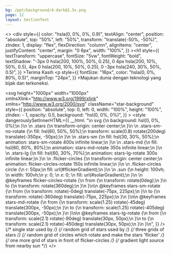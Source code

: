 ```yaml
---
bg: /ppt/background/4-dark@1.5x.png
page: 12
layout: SectionText
---
```


<>
	<div
			style={{
				color: "hsla(0, 0%, 0%, 0.9)",
				textAlign: "center",
				position: "absolute",
				top: "50%",
				left: "50%",
				transform: "translate(-50%, -50%)",
				zIndex: 1,
				display: "flex",
				flexDirection: "column",
				alignItems: "center",
				justifyContent: "center",
				margin: "0 6px",
				width: "100%",
			}}
	><h1
				style={{
					textTransform: "uppercase",
					fontSize: "5vw",
					fontWeight: "bold",
					textShadow:
							"-3px 0 hsla(200, 100%, 50%, 0.25), 0 4px hsla(200, 10%, 50%, 0.5), 4px 0 hsla(200, 10%, 50%, 0.25), 0 -3px hsla(240, 30%, 50%, 0.5)",
				}}
		>Terima Kasih
		</h1><p
			style={{
				fontSize: "16px",
				color: "hsla(0, 0%, 80%, 0.5)",
				marginTop: "24px",
			}}
	>Majukan dunia dengan teknologi yang bijak dan terkoneksi.</p></div>
	<svg
			height="1000px"
			width="1000px"
			xmlnsXlink="http://www.w3.org/1999/xlink"
			xmlns="http://www.w3.org/2000/svg"
			className="star-background"
			style={{
				position: "absolute",
				top: 0,
				left: 0,
				width: "100%",
				height: "100%",
				zIndex: - 1,
				opacity: 0.5,
				background: "hsl(0, 0%, 0%)",
			}}
	>
		<style
				dangerouslySetInnerHTML={{
					__html:
							"\n  svg {\n    background: hsl(0, 0%, 0%);\n  }\n  \n  .stars {\n    transform-origin: center center;\n  }\n  \n  .stars-sm-no-rotate {\n    fill: hsl(60, 50%, 50%);\n    transform: scale(0.8) rotate(200deg) translate(-350px, -50px);\n  }\n  \n  .stars-sm {\n    fill: hsl(30, 30%, 50%);\n    animation: stars-sm-rotate 400s infinite linear;\n  }\n  \n  .stars-md {\n    fill: hsl(60, 80%, 80%);\n    animation: stars-md-rotate 350s infinite linear;\n  }\n  \n  .stars-lg {\n    fill: hsl(60, 30%, 70%);\n    animation: stars-lg-rotate 300s infinite linear;\n  }\n  \n  .flicker-circles {\n    transform-origin: center center;\n    animation: flicker-circles-rotate 150s infinite linear;\n  }\n  \n  .flicker-circles circle {\n    r: 50px;\n    fill: url(#flickerGradient);\n  }\n  \n  .sun {\n    height: 100vh; \n    width: 100vh;\n    y: 0; \n    x: 0; \n    fill: url(#solarGradient);\n  }\n  \n  @keyframes flicker-circles-rotate {\n    from {\n      transform: rotate(0deg);\n    }\n    to {\n      transform: rotate(360deg);\n    }\n  }\n\n  @keyframes stars-sm-rotate {\n    from {\n      transform: rotate(-0deg) translate(-75px, 225px);\n    }\n    to {\n      transform: rotate(-360deg) translate(-75px, 225px);\n    }\n  }\n\n  @keyframes stars-md-rotate {\n    from {\n      transform: scale(1.25) rotate(-45deg) translate(300px, -50px);\n    }\n    to {\n      transform: scale(1.25) rotate(-405deg) translate(300px, -50px);\n    }\n  }\n\n  @keyframes stars-lg-rotate {\n    from {\n      transform: scale(2.1) rotate(-90deg) translate(30px, 50px);\n    }\n    to {\n      transform: scale(2.1) rotate(-450deg) translate(30px, 50px);\n    }\n  }\n",
				}}
		/>
		<defs>
			<radialGradient
					cx="0%"
					cy="100%"
					r="100%"
					spreadMethod="pad"
					id="solarGradient"
			>
				<stop offset="0%" stopColor="hsla(0, 0%, 100%, 0.35)"/>
				<stop offset="70%" stopColor="hsla(0, 0%, 0%, 0)"/>
			</radialGradient>
			<radialGradient id="flickerGradient">
				<stop offset="80%" stopColor="hsla(0, 0%, 0%, 1)"/>
				<stop offset="100%" stopColor="hsla(0, 0%, 0%, 0.25)"/>
			</radialGradient>
			{/* single star used by <g id="stars"> */}
			<path
					id="*"
					d="
  M 0.000 0.500
  L 1.736 3.604
  L 0.391 0.312
  L 3.900 0.890
  L 0.487 -0.111
  L 3.127 -2.494
  L 0.217 -0.450
  L 0.000 -4.000
  L -0.217 -0.450
  L -3.127 -2.494
  L -0.487 -0.111
  L -3.900 0.890
  L -0.391 0.312
  L -1.736 3.604
  L 0.000 0.500
    "
			/>
			{/* random grid of stars used by <use href="#stars"/> */}
			<g id="stars">
				<use href="#*" x={13} y={26}/>
				<use href="#*" x={229} y={45}/>
				<use href="#*" x={361} y={12}/>
				<use href="#*" x={491} y={40}/>
				<use href="#*" x={522} y={48}/>
				<use href="#*" x={717} y={19}/>
				<use href="#*" x={814} y={92}/>
				<use href="#*" x={975} y={30}/>
				<use href="#*" x={64} y={137}/>
				<use href="#*" x={185} y={149}/>
				<use href="#*" x={317} y={205}/>
				<use href="#*" x={401} y={227}/>
				<use href="#*" x={546} y={171}/>
				<use href="#*" x={732} y={228}/>
				<use href="#*" x={882} y={241}/>
				<use href="#*" x={974} y={144}/>
				<use href="#*" x={112} y={318}/>
				<use href="#*" x={243} y={350}/>
				<use href="#*" x={372} y={373}/>
				<use href="#*" x={394} y={273}/>
				<use href="#*" x={519} y={375}/>
				<use href="#*" x={722} y={353}/>
				<use href="#*" x={780} y={293}/>
				<use href="#*" x={999} y={267}/>
				<use href="#*" x={23} y={432}/>
				<use href="#*" x={169} y={481}/>
				<use href="#*" x={321} y={455}/>
				<use href="#*" x={399} y={493}/>
				<use href="#*" x={536} y={440}/>
				<use href="#*" x={661} y={473}/>
				<use href="#*" x={797} y={444}/>
				<use href="#*" x={982} y={502}/>
				<use href="#*" x={13} y={561}/>
				<use href="#*" x={200} y={558}/>
				<use href="#*" x={376} y={602}/>
				<use href="#*" x={432} y={611}/>
				<use href="#*" x={603} y={607}/>
				<use href="#*" x={692} y={560}/>
				<use href="#*" x={796} y={557}/>
				<use href="#*" x={973} y={604}/>
				<use href="#*" x={64} y={724}/>
				<use href="#*" x={232} y={742}/>
				<use href="#*" x={267} y={647}/>
				<use href="#*" x={430} y={736}/>
				<use href="#*" x={585} y={695}/>
				<use href="#*" x={713} y={701}/>
				<use href="#*" x={852} y={695}/>
				<use href="#*" x={998} y={697}/>
				<use href="#*" x={63} y={866}/>
				<use href="#*" x={241} y={876}/>
				<use href="#*" x={358} y={810}/>
				<use href="#*" x={422} y={787}/>
				<use href="#*" x={617} y={832}/>
				<use href="#*" x={660} y={814}/>
				<use href="#*" x={825} y={886}/>
				<use href="#*" x={1008} y={863}/>
				<use href="#*" x={82} y={910}/>
				<use href="#*" x={238} y={993}/>
				<use href="#*" x={301} y={946}/>
				<use href="#*" x={476} y={1013}/>
				<use href="#*" x={568} y={945}/>
				<use href="#*" x={662} y={981}/>
				<use href="#*" x={879} y={997}/>
			</g>
		</defs>
		{/* three grids of stars */}
		<use className="stars stars-sm-no-rotate" href="#stars"/>
		<use className="stars stars-sm" href="#stars"/>
		<use className="stars stars-md" href="#stars"/>
		{/* random grid of circles which rotate and make the stars 'flicker' */}
		<g className="flicker-circles">
			<circle cx={47} cy={149}/>
			<circle cx={290} cy={11}/>
			<circle cx={506} cy={69}/>
			<circle cx={808} cy={99}/>
			<circle cx={962} cy={49}/>
			<circle cx={15} cy={276}/>
			<circle cx={257} cy={395}/>
			<circle cx={465} cy={342}/>
			<circle cx={707} cy={242}/>
			<circle cx={901} cy={222}/>
			<circle cx={68} cy={551}/>
			<circle cx={270} cy={549}/>
			<circle cx={573} cy={470}/>
			<circle cx={708} cy={466}/>
			<circle cx={914} cy={542}/>
			<circle cx={40} cy={751}/>
			<circle cx={366} cy={806}/>
			<circle cx={461} cy={790}/>
			<circle cx={644} cy={720}/>
			<circle cx={905} cy={684}/>
			<circle cx={192} cy={853}/>
			<circle cx={218} cy={946}/>
			<circle cx={431} cy={854}/>
			<circle cx={740} cy={1006}/>
		</g>
		{/* one more grid of stars in front of flicker-circles */}
		<use className="stars stars-lg" href="#stars"/>
		{/* gradient light source from nearby sun */}
		<rect className="sun"/>
	</svg>
</>
